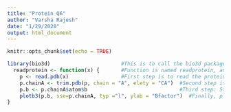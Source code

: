 ```yaml
---
title: "Protein Q6"
author: "Varsha Rajesh"
date: "1/29/2020"
output: html_document
---
```


```r
knitr::opts_chunk$set(echo = TRUE)
```

```r
library(bio3d)                       #This is to call the bio3d package.
  readprotein <- function(x) {       #Function is named readprotein, and requires one input (protein name).
    p <- read.pdb(x)                 #First step is to read the protein file and store it in a new variable p.
    p.chainA <- trim.pdb(p, chain = "A", elety = "CA")  #Second step is to trim the protein file to obtain Chain A and store it in a new variable, p.chainA.
    p.b <- p.chainA$atom$b                              #Third step: Store the b atom of Chain A in a variable called p.b.
    plotb3(p.b, sse=p.chainA, typ ="l", ylab = "Bfactor")  #Finally, plot the protein-drug interaction with plotb3 function, which takes in the b atom of Chain A as 
}
```




